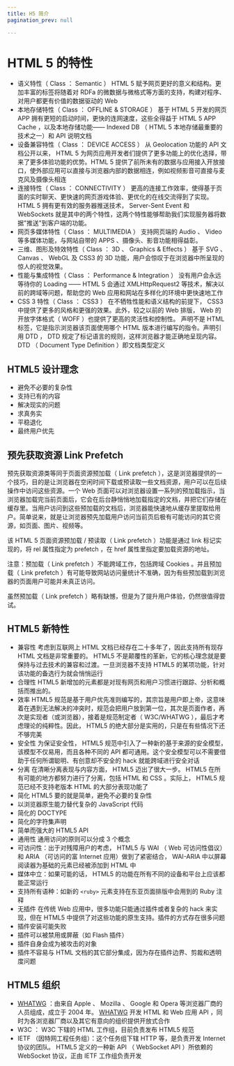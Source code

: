 ```yaml
---
title: H5 简介
pagination_prev: null

---
```


# HTML 5 的特性

- 语义特性（ Class ： Semantic ） HTML 5 赋予网页更好的意义和结构。更加丰富的标签将随着对 RDFa 的微数据与微格式等方面的支持，构建对程序、对用户都更有价值的数据驱动的 Web
- 本地存储特性（ Class ： OFFLINE & STORAGE ） 基于 HTML 5 开发的网页 APP 拥有更短的启动时间，更快的连网速度，这些全得益于 HTML 5 APP Cache ，以及本地存储功能—— Indexed DB （ HTML 5 本地存储最重要的技术之一）和 API 说明文档
- 设备兼容特性（ Class ： DEVICE ACCESS ） 从 Geolocation 功能的 API 文档公开以来， HTML 5 为网页应用开发者们提供了更多功能上的优化选择，带来了更多体验功能的优势。HTML 5 提供了前所未有的数据与应用接入开放接口，使外部应用可以直接与浏览器内部的数据相连，例如视频影音可直接与麦克风及摄像头相连
- 连接特性（ Class ： CONNECTIVITY ） 更高的连接工作效率，使得基于页面的实时聊天、更快速的网页游戏体验、更优化的在线交流得到了实现。 HTML 5 拥有更有效的服务器推送技术， Server-Sent Event 和 WebSockets 就是其中的两个特性，这两个特性能够帮助我们实现服务器将数据"推送"到客户端的功能。
- 网页多媒体特性（ Class ： MULTIMEDIA ） 支持网页端的 Audio 、 Video 等多媒体功能，与网站自带的 APPS 、摄像头、影音功能相得益彰。
- 三维、图形及特效特性（ Class ： 3D 、 Graphics & Effects ） 基于 SVG 、 Canvas 、 WebGL 及 CSS3 的 3D 功能，用户会惊叹于在浏览器中所呈现的惊人的视觉效果。
- 性能与集成特性（ Class ： Performance & Integration ） 没有用户会永远等待你的 Loading —— HTML 5 会通过 XMLHttpRequest2 等技术，解决以前的跨域等问题，帮助您的 Web 应用和网站在多样化的环境中更快速地工作
- CSS 3 特性（ Class ： CSS3 ） 在不牺牲性能和语义结构的前提下， CSS3 中提供了更多的风格和更强的效果。此外，较之以前的 Web 排版， Web 的开放字体格式（ WOFF ）也提供了更高的灵活性和控制性。 声明不是 HTML 标签，它是指示浏览器该页面使用哪个 HTML 版本进行编写的指令。声明引用 DTD ， DTD 规定了标记语言的规则，这样浏览器才能正确地呈现内容。 DTD （ Document Type Definition ）即文档类型定义

## HTML5 设计理念

- 避免不必要的复杂性
- 支持已有的内容
- 解决现实的问题
- 求真务实
- 平稳退化
- 最终用户优先

## 预先获取资源 Link Prefetch

预先获取资源类等同于页面资源预加载（ Link prefetch ），这是浏览器提供的一个技巧，目的是让浏览器在空闲时间下载或预读取一些文档资源，用户可以在后续操作中访问这些资源。一个 Web
页面可以对浏览器设置一系列的预加载指示，当浏览器加载完当前页面后，它会在后台静悄悄地加载指定的文档，并把它们存储在缓存里。当用户访问到这些预加载的文档后，浏览器能快速地从缓存里提取给用户。简单说来，就是让浏览器预先加载用户访问当前页后极有可能访问的其它资源，如页面、图片、视频等。

该 HTML 5 页面资源预加载 / 预读取（ Link prefetch ）功能是通过 link 标记实现的，将 rel 属性指定为 prefetch ，在 href 属性里指定要加载资源的地址。

注意：预加载（ Link prefetch ）不能跨域工作，包括跨域 Cookies 。并且预加载（ Link prefetch ）有可能导致网站访问量统计不准确，因为有些预加载到浏览器的页面用户可能并未真正访问。

虽然预加载（ Link prefetch ）略有缺憾，但是为了提升用户体验，仍然很值得尝试。

## HTML5 新特性

- 兼容性 考虑到互联网上 HTML 文档已经存在二十多年了，因此支持所有现存 HTML 文档是非常重要的。 HTML5 不是颠覆性的革新，它的核心理念就是要保持与过去技术的兼容和过渡。一旦浏览器不支持 HTML5 的某项功能，针对该功能的备选行为就会悄悄运行
- 合理性 HTML5 新增加的元素都是对现有网页和用户习惯进行跟踪、分析和概括而推出的。
- 效率 HTML5 规范是基于用户优先准则编写的，其宗旨是用户即上帝，这意味着在遇到无法解决的冲突时，规范会把用户放到第一位，其次是页面作者，再次是实现者（或浏览器），接着是规范制定者（ W3C/WHATWG ），最后才考虑理论的纯粹性。因此， HTML5 的绝大部分是实用的，只是在有些情况下还不够完美
- 安全性 为保证安全性， HTML5 规范中引入了一种新的基于来源的安全模型，该模型不仅易用，而且各种不同的 API 都可通用。这个安全模型可以不需要借助于任何所谓聪明、有创意却不安全的 hack 就能跨域进行安全对话
- 分离 在清晰分离表现与内容方面， HTML5 迈出了很大一步。 HTML5 在所有可能的地方都努力进行了分离，包括 HTML 和 CSS 。实际上， HTML5 规范已经不支持老版本 HTML 的大部分表现功能了
- 简化 HTML5 要的就是简单，避免不必要的复杂性
- 以浏览器原生能力替代复杂的 JavaScript 代码
- 简化的 DOCTYPE
- 简化的字符集声明
- 简单而强大的 HTML5 API
- 通用性 通用访问的原则可以分成 3 个概念
- 可访问性：出于对残障用户的考虑， HTML5 与 WAI （ Web 可访问性倡议）和 ARIA （可访问的富 Internet 应用）做到了紧密结合， WAI-ARIA 中以屏幕阅读器为基础的元素已经被添加到 HTML 中
- 媒体中立：如果可能的话， HTML5 的功能在所有不同的设备和平台上应该都能正常运行
- 支持所有语种：如新的 `<ruby>` 元素支持在东亚页面排版中会用到的 Ruby 注释
- 无插件 在传统 Web 应用中，很多功能只能通过插件或者复杂的 hack 来实现，但在 HTML5 中提供了对这些功能的原生支持。插件的方式存在很多问题
- 插件安装可能失败
- 插件可以被禁用或屏蔽（如 Flash 插件）
- 插件自身会成为被攻击的对象
- 插件不容易与 HTML 文档的其它部分集成，因为存在插件边界、剪裁和透明度问题

## HTML5 组织

- [WHATWG] ：由来自 Apple 、 Mozilla 、 Google 和 Opera 等浏览器厂商的人员组成，成立于 2004 年。 [WHATWG] 开发 HTML 和 Web 应用 API
  ，同时为各浏览器厂商以及其它有意向的组织提供开放式合作
- W3C ： W3C 下辖的 HTML 工作组，目前负责发布 HTML5 规范
- IETF （因特网工程任务组）：这个任务组下辖 HTTP 等，是负责开发 Internet 协议的团队。 HTML5 定义的一种新 API （ WebSocket API ）所依赖的 WebSocket 协议，正由
  IETF 工作组负责开发

[WHATWG]: https://whatwg.org/

            